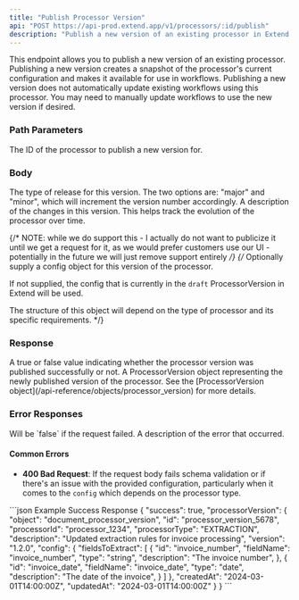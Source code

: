 ```yaml
---
title: "Publish Processor Version"
api: "POST https://api-prod.extend.app/v1/processors/:id/publish"
description: "Publish a new version of an existing processor in Extend."
---
```


This endpoint allows you to publish a new version of an existing processor. Publishing a new version creates a snapshot of the processor's current configuration and makes it available for use in workflows.
Publishing a new version does not automatically update existing workflows using this processor. You may need to manually update workflows to use the new version if desired.

### Path Parameters

<ParamField path="id" type="string" required>
  The ID of the processor to publish a new version for.
</ParamField>

### Body

<ParamField body="releaseType" type="string" required>
  The type of release for this version. The two options are: "major" and "minor", which will increment the version number accordingly.
</ParamField>

<ParamField body="description" type="string">
  A description of the changes in this version. This helps track the evolution of the processor over time.
</ParamField>

{/* NOTE: while we do support this - I actually do not want to publicize it until we get a request for it, as we would prefer customers use our UI - potentially in the future we will just remove support entirely */}
{/* <ParamField body="config" type="object" optional>
  Optionally supply a config object for this version of the processor. 
  
  If not supplied, the config that is currently in the `draft` ProcessorVersion in Extend will be used.

  The structure of this object will depend on the type of processor and its specific requirements.
</ParamField> */}

### Response

<ResponseField name="success" type="boolean">
  A true or false value indicating whether the processor version was published successfully or not.
</ResponseField>

<ResponseField name="processorVersion" type="ProcessorVersion">
  A ProcessorVersion object representing the newly published version of the processor. See the [ProcessorVersion object](/api-reference/objects/processor_version) for more details.
</ResponseField>

### Error Responses

<ResponseField name="success" type="boolean">
  Will be `false` if the request failed.
</ResponseField>

<ResponseField name="error" type="string">
  A description of the error that occurred.
</ResponseField>

#### Common Errors

- **400 Bad Request**: If the request body fails schema validation or if there's an issue with the provided configuration, particularly when it comes to the `config` which depends on the processor type.

<ResponseExample>
```json Example Success Response
{
  "success": true,
  "processorVersion": {
    "object": "document_processor_version",
    "id": "processor_version_5678",
    "processorId": "processor_1234",
    "processorType": "EXTRACTION",
    "description": "Updated extraction rules for invoice processing",
    "version": "1.2.0",
    "config": {
      "fieldsToExtract": [
        {
          "id": "invoice_number",
          "fieldName": "invoice_number",
          "type": "string",
          "description": "The invoice number",
        },
        {
          "id": "invoice_date",
          "fieldName": "invoice_date",
          "type": "date",
          "description": "The date of the invoice",
        }
      ]
    },
    "createdAt": "2024-03-01T14:00:00Z",
    "updatedAt": "2024-03-01T14:00:00Z"
  }
}
```
</ResponseExample>
